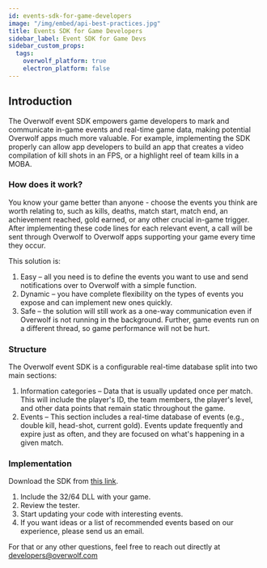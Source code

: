 ```yaml
---
id: events-sdk-for-game-developers
image: "/img/embed/api-best-practices.jpg"
title: Events SDK for Game Developers
sidebar_label: Event SDK for Game Devs
sidebar_custom_props:
  tags:
    overwolf_platform: true
    electron_platform: false
---
```


## Introduction

The Overwolf event SDK empowers game developers to mark and communicate in-game events and real-time game data, making potential Overwolf apps much more valuable. For example, implementing the SDK properly can allow app developers to build an app that creates a video compilation of kill shots in an FPS, or a highlight reel of team kills in a MOBA.

### How does it work?

You know your game better than anyone - choose the events you think are worth relating to, such as kills, deaths, match start, match end, an achievement reached, gold earned, or any other crucial in-game trigger. After implementing these code lines for each relevant event, a call will be sent through Overwolf to Overwolf apps supporting your game every time they occur.

This solution is:

1. Easy – all you need is to define the events you want to use and send notifications over to Overwolf with a simple function.
2. Dynamic – you have complete flexibility on the types of events you expose and can implement new ones quickly.
3. Safe – the solution will still work as a one-way communication even if Overwolf is not running in the background. Further, game events run on a different thread, so game performance will not be hurt.

### Structure

The Overwolf event SDK is a configurable real-time database split into two main sections:

1. Information categories – Data that is usually updated once per match. This will include the player's ID, the team members, the player's level, and other data points that remain static throughout the game.
2. Events – This section includes a real-time database of events (e.g., double kill, head-shot, current gold). Events update frequently and expire just as often, and they are focused on what's happening in a given match.

### Implementation

Download the SDK from [this link](https://github.com/overwolf/game-events-sdk).

1. Include the 32/64 DLL with your game.
2. Review the tester.
3. Start updating your code with interesting events.
4. If you want ideas or a list of recommended events based on our experience, please send us an email.

For that or any other questions, feel free to reach out directly at developers@overwolf.com 
